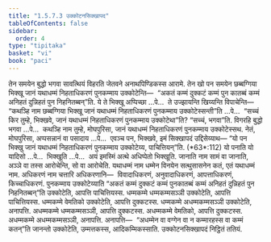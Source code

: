 ```yaml
---
title: "1.5.7.3 उक्कोटनसिक्खापद"
tableOfContents: false
sidebar:
  order: 4
type: "tipitaka"
basket: "vi"
book: "paci"
---
```



<DynamicBreadcrumb />

<Division number="392" book="paci">

<Paragraph number="1189" book="paci">
तेन समयेन बुद्धो भगवा सावत्थियं विहरति जेतवने अनाथपिण्डिकस्स आरामे. तेन खो पन समयेन छब्बग्गिया भिक्खू जानं यथाधम्मं निहताधिकरणं पुनकम्माय उक्कोटेन्ति—  “अकतं कम्मं दुक्कटं कम्मं पुन कातब्बं कम्मं अनिहतं दुन्निहतं पुन निहनितब्बन्”ति.
</Paragraph>

<Paragraph number="1190" book="paci">
ये ते भिक्खू अप्पिच्छा …पे…  ते उज्झायन्ति खिय्यन्ति विपाचेन्ति—  “कथञ्हि नाम छब्बग्गिया भिक्खू जानं यथाधम्मं निहताधिकरणं पुनकम्माय उक्कोटेस्सन्ती”ति …पे…  “सच्चं किर तुम्हे, भिक्खवे, जानं यथाधम्मं निहताधिकरणं पुनकम्माय उक्कोटेथा”ति? “सच्चं, भगवा”ति. विगरहि बुद्धो भगवा …पे…  कथञ्हि नाम तुम्हे, मोघपुरिसा, जानं यथाधम्मं निहताधिकरणं पुनकम्माय उक्कोटेस्सथ. नेतं, मोघपुरिसा, अप्पसन्नानं वा पसादाय …पे…  एवञ्च पन, भिक्खवे, इमं सिक्खापदं उद्दिसेय्याथ—
</Paragraph>

</Division>
<Division number="393" book="paci">

<Paragraph number="1191" book="paci">
<Emphasis>“यो पन भिक्खु जानं यथाधम्मं निहताधिकरणं पुनकम्माय उक्कोटेय्य, पाचित्तियन्”</Emphasis>ति. (*63*:<Emphasis>112</Emphasis>)
</Paragraph>

</Division>
<Division number="394" book="paci">

<Paragraph number="1192" book="paci">
<Emphasis>यो पना</Emphasis>ति यो यादिसो …पे…  <Emphasis>भिक्खू</Emphasis>ति …पे…  अयं इमस्मिं अत्थे अधिप्पेतो भिक्खूति.
</Paragraph>

<Paragraph number="1193" book="paci">
<Emphasis>जानाति</Emphasis> नाम सामं वा जानाति, अञ्ञे वा तस्स आरोचेन्ति, सो वा आरोचेति.
</Paragraph>

<Paragraph number="1194" book="paci">
<Emphasis>यथाधम्मं</Emphasis> नाम धम्मेन विनयेन सत्थुसासनेन कतं, एतं यथाधम्मं नाम.
</Paragraph>

<Paragraph number="1195" book="paci">
<Emphasis>अधिकरणं</Emphasis> नाम चत्तारि अधिकरणानि—  विवादाधिकरणं, अनुवादाधिकरणं, आपत्ताधिकरणं, किच्चाधिकरणं.
</Paragraph>

<Paragraph number="1196" book="paci">
<Emphasis>पुनकम्माय उक्कोटेय्या</Emphasis>ति “अकतं कम्मं दुक्कटं कम्मं पुनकातब्बं कम्मं अनिहतं दुन्निहतं पुन निहनितब्बन्”ति उक्कोटेति, आपत्ति पाचित्तियस्स.
</Paragraph>

</Division>
<Division number="395" book="paci">

<Paragraph number="1197" book="paci">
धम्मकम्मे धम्मकम्मसञ्ञी उक्कोटेति, आपत्ति पाचित्तियस्स. धम्मकम्मे वेमतिको उक्कोटेति, आपत्ति दुक्कटस्स. धम्मकम्मे अधम्मकम्मसञ्ञी उक्कोटेति, अनापत्ति. अधम्मकम्मे धम्मकम्मसञ्ञी, आपत्ति दुक्कटस्स. अधम्मकम्मे वेमतिको, आपत्ति दुक्कटस्स. अधम्मकम्मे अधम्मकम्मसञ्ञी, अनापत्ति.
</Paragraph>

</Division>
<Division number="396" book="paci">

<Paragraph number="1198" book="paci">
अनापत्ति—  “अधम्मेन वा वग्गेन वा न कम्मारहस्स वा कम्मं कतन्”ति जानन्तो उक्कोटेति, उम्मत्तकस्स, आदिकम्मिकस्साति.

</Paragraph>
</Division>

<Paragraph number="1199" type="center" book="paci">
उक्कोटनसिक्खापदं निट्ठितं ततियं.
</Paragraph>